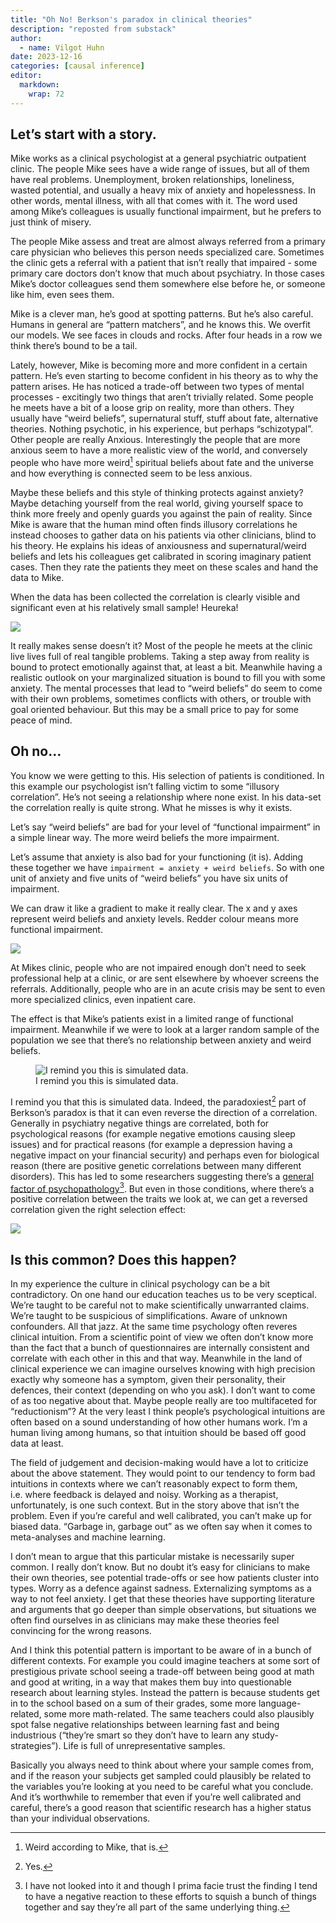 ```yaml
---
title: "Oh No! Berkson's paradox in clinical theories"
description: "reposted from substack"
author: 
  - name: Vilgot Huhn
date: 2023-12-16
categories: [causal inference]
editor: 
  markdown: 
    wrap: 72
---
```


## Let’s start with a story.

Mike works as a clinical psychologist at a general psychiatric
outpatient clinic. The people Mike sees have a wide range of issues, but
all of them have real problems. Unemployment, broken relationships,
loneliness, wasted potential, and usually a heavy mix of anxiety and
hopelessness. In other words, mental illness, with all that comes with
it. The word used among Mike’s colleagues is usually functional
impairment, but he prefers to just think of misery.

The people Mike assess and treat are almost always referred from a
primary care physician who believes this person needs specialized care.
Sometimes the clinic gets a referral with a patient that isn’t really
that impaired - some primary care doctors don’t know that much about
psychiatry. In those cases Mike’s doctor colleagues send them somewhere
else before he, or someone like him, even sees them.

Mike is a clever man, he’s good at spotting patterns. But he’s also
careful. Humans in general are “pattern matchers”, and he knows this. We
overfit our models. We see faces in clouds and rocks. After four heads
in a row we think there’s bound to be a tail.

Lately, however, Mike is becoming more and more confident in a certain
pattern. He’s even starting to become confident in his theory as to why
the pattern arises. He has noticed a trade-off between two types of
mental processes - excitingly two things that aren’t trivially related.
Some people he meets have a bit of a loose grip on reality, more than
others. They usually have “weird beliefs”, supernatural stuff, stuff
about fate, alternative theories. Nothing psychotic, in his experience,
but perhaps “schizotypal”. Other people are really Anxious.
Interestingly the people that are more anxious seem to have a more
realistic view of the world, and conversely people who have more
weird[^1] spiritual beliefs about fate and the universe and how
everything is connected seem to be less anxious.

[^1]: Weird according to Mike, that is.

Maybe these beliefs and this style of thinking protects against anxiety?
Maybe detaching yourself from the real world, giving yourself space to
think more freely and openly guards you against the pain of reality.
Since Mike is aware that the human mind often finds illusory
correlations he instead chooses to gather data on his patients via other
clinicians, blind to his theory. He explains his ideas of anxiousness
and supernatural/weird beliefs and lets his colleagues get calibrated in
scoring imaginary patient cases. Then they rate the patients they meet
on these scales and hand the data to Mike.

When the data has been collected the correlation is clearly visible and
significant even at his relatively small sample! Heureka!

![](images/Berkson1.png){fig-align="center"}

It really makes sense doesn’t it? Most of the people he meets at the
clinic live lives full of real tangible problems. Taking a step away
from reality is bound to protect emotionally against that, at least a
bit. Meanwhile having a realistic outlook on your marginalized situation
is bound to fill you with some anxiety. The mental processes that lead
to “weird beliefs” do seem to come with their own problems, sometimes
conflicts with others, or trouble with goal oriented behaviour. But this
may be a small price to pay for some peace of mind.

## Oh no…

You know we were getting to this. His selection of patients is
conditioned. In this example our psychologist isn't falling victim to
some "illusory correlation". He's not seeing a relationship where none
exist. In his data-set the correlation really is quite strong. What he
misses is why it exists.

Let's say "weird beliefs" are bad for your level of “functional
impairment” in a simple linear way. The more weird beliefs the more
impairment.

Let's assume that anxiety is also bad for your functioning (it is).
Adding these together we have `impairment = anxiety + weird beliefs`. So
with one unit of anxiety and five units of “weird beliefs” you have six
units of impairment.

We can draw it like a gradient to make it really clear. The x and y axes
represent weird beliefs and anxiety levels. Redder colour means more
functional impairment.

![](images/Berkson2.png){fig-align="center"}

At Mikes clinic, people who are not impaired enough don’t need to seek
professional help at a clinic, or are sent elsewhere by whoever screens
the referrals. Additionally, people who are in an acute crisis may be
sent to even more specialized clinics, even inpatient care.

The effect is that Mike’s patients exist in a limited range of
functional impairment. Meanwhile if we were to look at a larger random
sample of the population we see that there’s no relationship between
anxiety and weird beliefs.

![I remind you this is simulated
data.](images/Berkson3.png){fig-align="center"}

I remind you that this is simulated data. Indeed, the paradoxiest[^2]
part of Berkson’s paradox is that it can even reverse the direction of a
correlation. Generally in psychiatry negative things are correlated,
both for psychological reasons (for example negative emotions causing
sleep issues) and for practical reasons (for example a depression having
a negative impact on your financial security) and perhaps even for
biological reason (there are positive genetic correlations between many
different disorders). This has led to some researchers suggesting
there’s a [general factor of
psychopathology](https://pmc.ncbi.nlm.nih.gov/articles/PMC4209412/)[^3].
But even in those conditions, where there’s a positive correlation
between the traits we look at, we can get a reversed correlation given
the right selection effect:

[^2]: Yes.

[^3]: I have not looked into it and though I prima facie trust the
    finding I tend to have a negative reaction to these efforts to
    squish a bunch of things together and say they’re all part of the
    same underlying thing.

![](images/Berkson4.png)

## Is this common? Does this happen?

In my experience the culture in clinical psychology can be a bit
contradictory. On one hand our education teaches us to be very
sceptical. We’re taught to be careful not to make scientifically
unwarranted claims. We’re taught to be suspicious of simplifications.
Aware of unknown confounders. All that jazz. At the same time psychology
often reveres clinical intuition. From a scientific point of view we
often don’t know more than the fact that a bunch of questionnaires are
internally consistent and correlate with each other in this and that
way. Meanwhile in the land of clinical experience we can imagine
ourselves knowing with high precision exactly why someone has a symptom,
given their personality, their defences, their context (depending on who
you ask). I don’t want to come of as too negative about that. Maybe
people really are too multifaceted for “reductionism”? At the very least
I think people’s psychological intuitions are often based on a sound
understanding of how other humans work. I’m a human living among humans,
so that intuition should be based off good data at least.

The field of judgement and decision-making would have a lot to criticize
about the above statement. They would point to our tendency to form bad
intuitions in contexts where we can’t reasonably expect to form them,
i.e. where feedback is delayed and noisy. Working as a therapist,
unfortunately, is one such context. But in the story above that isn’t
the problem. Even if you’re careful and well calibrated, you can’t make
up for biased data. “Garbage in, garbage out” as we often say when it
comes to meta-analyses and machine learning.

I don’t mean to argue that this particular mistake is necessarily super
common. I really don’t know. But no doubt it’s easy for clinicians to
make their own theories, see potential trade-offs or see how patients
cluster into types. Worry as a defence against sadness. Externalizing
symptoms as a way to not feel anxiety. I get that these theories have
supporting literature and arguments that go deeper than simple
observations, but situations we often find ourselves in as clinicians
may make these theories feel convincing for the wrong reasons.

And I think this potential pattern is important to be aware of in a
bunch of different contexts. For example you could imagine teachers at
some sort of prestigious private school seeing a trade-off between being
good at math and good at writing, in a way that makes them buy into
questionable research about learning styles. Instead the pattern is
because students get in to the school based on a sum of their grades,
some more language-related, some more math-related. The same teachers
could also plausibly spot false negative relationships between learning
fast and being industrious (“they’re smart so they don’t have to learn
any study-strategies”). Life is full of unrepresentative samples.

Basically you always need to think about where your sample comes from,
and if the reason your subjects get sampled could plausibly be related
to the variables you’re looking at you need to be careful what you
conclude. And it’s worthwhile to remember that even if you’re well
calibrated and careful, there’s a good reason that scientific research
has a higher status than your individual observations.

